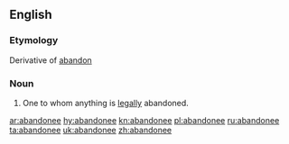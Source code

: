 ==English==

===Etymology===
Derivative of [[abandon]]

===Noun===
{{en-noun}}

# {{legal}} One to whom anything is [[legally]] abandoned.

[[ar:abandonee]]
[[hy:abandonee]]
[[kn:abandonee]]
[[pl:abandonee]]
[[ru:abandonee]]
[[ta:abandonee]]
[[uk:abandonee]]
[[zh:abandonee]]